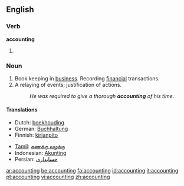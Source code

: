 ==English==

===Verb===
'''accounting'''

# {{present participle of|account}}

===Noun===
{{wikipedia}}
{{en-noun|-}}

# Book keeping in [[business]].  Recording [[financial]] transactions.
# A relaying of events; justification of actions.
#:''He was required to give a thorough '''accounting''' of his time.''

====Translations====
{{top}}
*Dutch: [[boekhouding]] {{f}}
*German: [[Buchhaltung]] {{f}}
*Finnish: [[kirjanpito]]
{{mid}}
*[[Tamil]]: [[கணக்கு வழக்கு]]
*Indonesian: [[Akunting]]
*Persian: [[حسابداری]]
{{bottom}}

[[ar:accounting]]
[[be:accounting]]
[[fa:accounting]]
[[id:accounting]]
[[it:accounting]]
[[pt:accounting]]
[[vi:accounting]]
[[zh:accounting]]